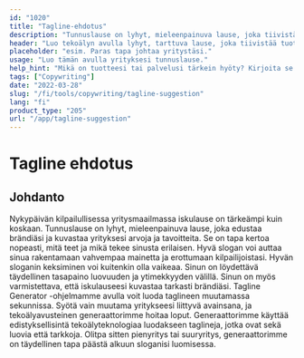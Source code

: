 ```yaml
---
id: "1020"
title: "Tagline-ehdotus"
description: "Tunnuslause on lyhyt, mieleenpainuva lause, joka tiivistää tuotteen tai palvelun tärkeimmän hyödyn. Sitä käytetään usein mainonnassa ja markkinoinnissa, ja sen pitäisi pystyä kiteyttämään yrityksen ydin muutamalla sanalla."
header: "Luo tekoälyn avulla lyhyt, tarttuva lause, joka tiivistää tuotteesi tai palvelusi tärkeimmän hyödyn."
placeholder: "esim. Paras tapa johtaa yritystäsi."
usage: "Luo tämän avulla yrityksesi tunnuslause."
help_hint: "Mikä on tuotteesi tai palvelusi tärkein hyöty? Kirjoita se ylös, niin me teemme siitä iskulauseen."
tags: ["Copywriting"]
date: "2022-03-28"
slug: "/fi/tools/copywriting/tagline-suggestion"
lang: "fi"
product_type: "205"
url: "/app/tagline-suggestion"
---
```


# Tagline ehdotus

## Johdanto

Nykypäivän kilpailullisessa yritysmaailmassa iskulause on tärkeämpi kuin koskaan. Tunnuslause on lyhyt, mieleenpainuva lause, joka edustaa brändiäsi ja kuvastaa yrityksesi arvoja ja tavoitteita. Se on tapa kertoa nopeasti, mitä teet ja mikä tekee sinusta erilaisen. Hyvä slogan voi auttaa sinua rakentamaan vahvempaa mainetta ja erottumaan kilpailijoistasi. Hyvän sloganin keksiminen voi kuitenkin olla vaikeaa. Sinun on löydettävä täydellinen tasapaino luovuuden ja ytimekkyyden välillä. Sinun on myös varmistettava, että iskulauseesi kuvastaa tarkasti brändiäsi. Tagline Generator -ohjelmamme avulla voit luoda taglineen muutamassa sekunnissa. Syötä vain muutama yritykseesi liittyvä avainsana, ja tekoälyavusteinen generaattorimme hoitaa loput. Generaattorimme käyttää edistyksellisintä tekoälyteknologiaa luodakseen taglineja, jotka ovat sekä luovia että tarkkoja. Olitpa sitten pienyritys tai suuryritys, generaattorimme on täydellinen tapa päästä alkuun sloganisi luomisessa.
